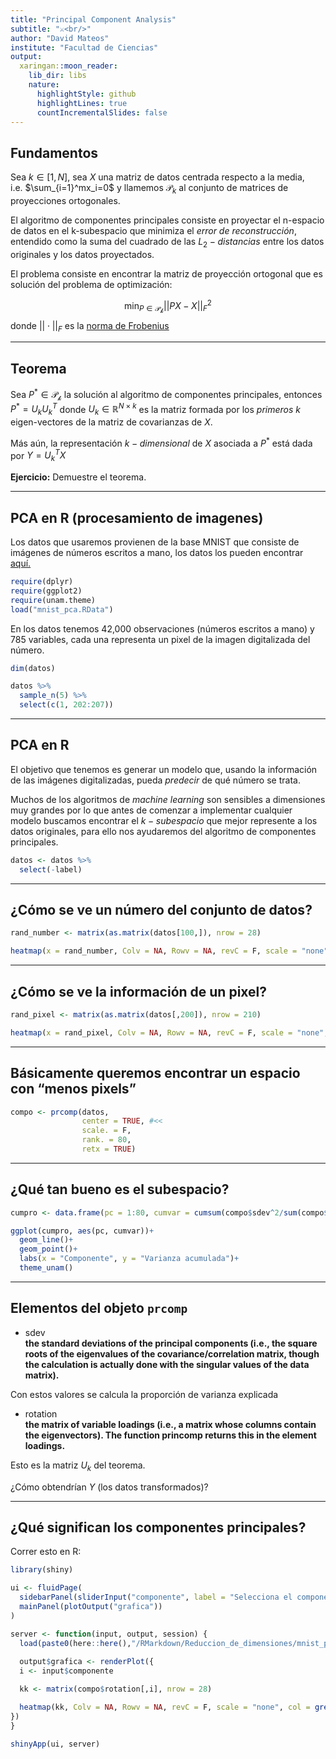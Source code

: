 ```yaml
---
title: "Principal Component Analysis"
subtitle: "⚔<br/>"
author: "David Mateos"
institute: "Facultad de Ciencias"
output:
  xaringan::moon_reader:
    lib_dir: libs
    nature:
      highlightStyle: github
      highlightLines: true
      countIncrementalSlides: false
---
```


## Fundamentos

Sea $k \in [1, N]$, sea $X$ una matriz de datos centrada respecto a la media, i.e. $\sum_{i=1}^mx_i=0$ y llamemos $\mathcal{P}_k$ al conjunto de matrices de proyecciones ortogonales. 

El algoritmo de componentes principales consiste en proyectar el n-espacio de datos en el k-subespacio que minimiza el _error de reconstrucción_, entendido como la suma del cuadrado de las $L_2-distancias$ entre los datos originales y los datos proyectados.


El problema consiste en encontrar la matriz de proyección ortogonal que es solución del problema de optimización:

$$\min_{P\in\mathcal{P_k}}||PX-X||_F^2$$
donde $|| \cdot ||_F$ es la [norma de Frobenius](https://mathworld.wolfram.com/FrobeniusNorm.html)

---

## Teorema

Sea $P^*\in \mathcal{P_k}$ la solución al algoritmo de componentes principales, entonces $P^*=U_k U_k^T$ donde $U_k\in \mathbb{R}^{N \times k}$ es la matriz formada por los _primeros_ $k$ eigen-vectores de la matriz de covarianzas  de $X$.

Más aún, la representación $k-dimensional$ de $X$ asociada a $P^*$ está dada por $Y=U_k^TX$

__Ejercicio:__ Demuestre el teorema. 

---

## PCA en R (procesamiento de imagenes)

Los datos que usaremos provienen de la base MNIST que consiste de imágenes de números escritos a mano, los datos los pueden encontrar [aquí.](https://www.kaggle.com/c/digit-recognizer)


```r
require(dplyr)
require(ggplot2)
require(unam.theme)
load("mnist_pca.RData")
```

En los datos tenemos 42,000 observaciones (números escritos a mano) y 785 variables, cada una representa un pixel de la imagen digitalizada del número.

```r
dim(datos)
```

```r
datos %>% 
  sample_n(5) %>% 
  select(c(1, 202:207))
```

---

## PCA en R

El objetivo que tenemos es generar un modelo que, usando la información de las imágenes digitalizadas, pueda _predecir_ de qué número se trata.

Muchos de los algoritmos de _machine learning_ son sensibles a dimensiones muy grandes por lo que antes de comenzar a implementar cualquier modelo buscamos encontrar el $k-subespacio$ que mejor represente a los datos originales, para ello nos ayudaremos del algoritmo de componentes principales.

```r
datos <- datos %>% 
  select(-label)
```
 
---

## ¿Cómo se ve un número del conjunto de datos?

```r
rand_number <- matrix(as.matrix(datos[100,]), nrow = 28)

heatmap(x = rand_number, Colv = NA, Rowv = NA, revC = F, scale = "none", col = grey.colors(1000))
```


---

## ¿Cómo se ve la información de un pixel?

```r
rand_pixel <- matrix(as.matrix(datos[,200]), nrow = 210)

heatmap(x = rand_pixel, Colv = NA, Rowv = NA, revC = F, scale = "none", col = grey.colors(1000))
```

---

## Básicamente queremos encontrar un espacio con "menos pixels"

```r
compo <- prcomp(datos, 
                center = TRUE, #<<
                scale. = F, 
                rank. = 80, 
                retx = TRUE)
```

---

## ¿Qué tan bueno es el subespacio?
 
```r
cumpro <- data.frame(pc = 1:80, cumvar = cumsum(compo$sdev^2/sum(compo$sdev^2))[1:80])

ggplot(cumpro, aes(pc, cumvar))+
  geom_line()+
  geom_point()+
  labs(x = "Componente", y = "Varianza acumulada")+
  theme_unam()
```

---

## Elementos del objeto `prcomp`

- sdev	
__the standard deviations of the principal components (i.e., the square roots of the eigenvalues of the covariance/correlation matrix, though the calculation is actually done with the singular values of the data matrix).__

Con estos valores se calcula la proporción de varianza explicada

- rotation	
__the matrix of variable loadings (i.e., a matrix whose columns contain the eigenvectors). The function princomp returns this in the element loadings.__

Esto es la matriz $U_k$ del teorema.

¿Cómo obtendrían $Y$ (los datos transformados)? 

---

## ¿Qué significan los componentes principales?

Correr esto en R:

```r
library(shiny)

ui <- fluidPage(
  sidebarPanel(sliderInput("componente", label = "Selecciona el componente principal:", min = 1, max = 80, step = 1, value = 1)),
  mainPanel(plotOutput("grafica"))
)

server <- function(input, output, session) {
  load(paste0(here::here(),"/RMarkdown/Reduccion_de_dimensiones/mnist_pca.RData"))
  
  output$grafica <- renderPlot({
  i <- input$componente

  kk <- matrix(compo$rotation[,i], nrow = 28)

  heatmap(kk, Colv = NA, Rowv = NA, revC = F, scale = "none", col = grey.colors(1000))
})
}

shinyApp(ui, server)
```


